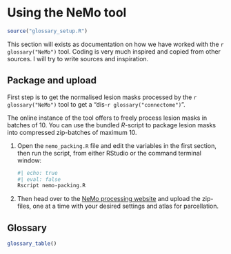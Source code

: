 # Using the NeMo tool {#nemo}

```r
source("glossary_setup.R")
```

This section will exists as documentation on how we have worked with the `r glossary("NeMo")` tool. Coding is very much inspired and copied from other sources. I will try to write sources and inspiration.

## Package and upload

First step is to get the normalised lesion masks processed by the `r glossary("NeMo")` tool to get a "dis-`r glossary("connectome")`".

The online instance of the tool offers to freely process lesion masks in batches of 10. You can use the bundled *R*-script to package lesion masks into compressed zip-batches of maximum 10.

1.  Open the `nemo_packing.R` file and edit the variables in the first section, then run the script, from either RStudio or the command terminal window:

    ```bash
    #| echo: true
    #| eval: false
    Rscript nemo-packing.R
    ```

1.  Then head over to the [NeMo processing website](https://kuceyeski-wcm-web.s3.us-east-1.amazonaws.com/upload.html) and upload the zip-files, one at a time with your desired settings and atlas for parcellation.

## Glossary

```r
glossary_table()
```
